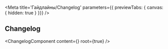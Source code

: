 
<Meta
    title='Гайдлайны/Changelog'
    parameters={{ previewTabs: { canvas: { hidden: true } }}}
/>

## Changelog

<ChangelogComponent content={<Changelog />} root={true} />
